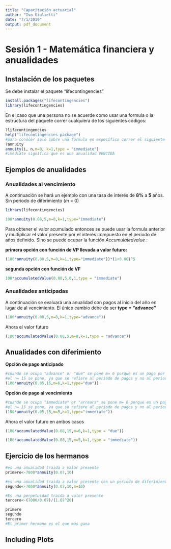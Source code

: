 ```yaml
---
title: "Capacitación actuarial"
author: "Ivo Giulietti"
date: "7/1/2019"
output: pdf_document
---
```


# Sesión 1 - Matemática financiera y anualidades
## Instalación de los paquetes 
Se debe instalar el paquete "lifecontingencies"

```r
install.packages("lifecontingencies")
library(lifecontingencies)
```

En el caso que una persona no se acuerde como usar una formula o la estructura del paquete correr cualquiera de los siguientes códigos: 

```r
?lifecontingencies
help("lifecontingencies-package")
#para conocer solo sobre una formula en específico correr el siguiente comando
?annuity
annuity(i, n,m=0, k=1,type = "immediate")
#imediate significa que es una anualidad VENCIDA
```
## Ejemplos de anualidades
### Anualidades al vencimiento 

A continuación se hará un ejemplo con una tasa de interés de **8%** a **5** años. Sin periodo de diferimiento (*m* = 0)
```r
library(lifecontingencies)
```

```r
100*annuity(0.08,5,m=0,k=1,type="immediate")
```
Para obtener el valor acumulado entonces se puede usar la formula anterior y multiplicar el valor presente por el interés compuesto en el período de años definido. Sino se puede ocupar la función *Accumulatedvalue* : 

**primera opción con función de VP llevada a valor futuro:**

```r
(100*annuity(0.08,5,m=0,k=1,type="immediate"))*(1+0.08)^5
```

**segunda opción con función de VF**

```r
100*accumulatedValue(0.08,5,0,1,type = "immediate")
```

### Anualidades anticipadas
A continuación se evaluará una anualidad con pagos al inicio del año en lugar de al vencimiento. El único cambio debe de ser **type = "advance"** 

```r
(100*annuity(0.08,5,m=0,k=1,type="advance"))
```
Ahora el valor futuro
```r
(100*accumulatedValue(0.08,5,m=0,k=1,type = "advance"))
```

## Anualidades con diferimiento

**Opción de pago anticipado**
```r
#cuando se ocupa "advance" or "due" se pone m= 6 porque es un pago por anticipado.
#el n= 15 se pone, ya que se refiere al periodo de pagos y no al periodo de total. R suma 15 + 6 (21 años en total, pero como es anticipada da lo mismo que al vencimiento)
(100*annuity(0.05,15,m=6,k=1,type="due"))
```
**Opción de pago al vencimiento**
```r
#cuando se ocupa "immediate" or "arrears" se pone m= 6 porque es un pago por anticipado.
#el n= 15 se pone, ya que se refiere al periodo de pagos y no al periodo de total. R suma 15 + 5 (20 años en total)
(100*annuity(0.05,15,m=5,k=1,type="immediate"))
```

Ahora el valor futuro en ambos casos
```r
(100*accumulatedValue(0.08,15,m=6,k=1,type = "due"))
```
```r
(100*accumulatedValue(0.08,15,m=5,k=1,type = "immediate"))
```

## Ejercicio de los hermanos 
```r
#es una anualidad traida a valor presente
primero<-7000*annuity(0.07,10)

#es una anualidad traida a valor presente con un periodo de diferimiento
segundo<-7000*annuity(0.07,10,m=10)

#Es una perpetuidad traida a valor presente
tercero<-(7000/0.07)/(1.07^20)

primero
segundo
tercero
#El primer hermano es el que más gana
```


## Including Plots

